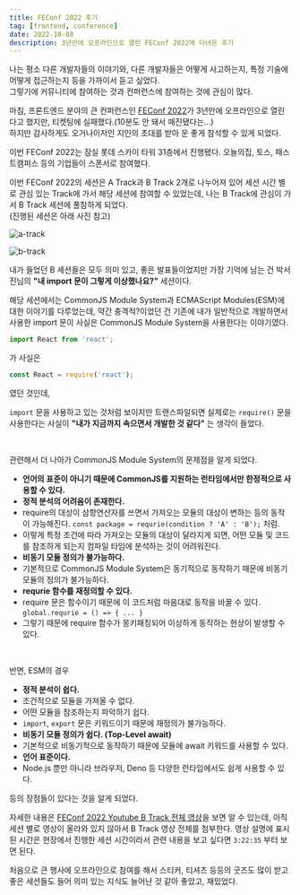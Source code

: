 ```yaml
---
title: FEConf 2022 후기
tag: [frontend, conference]
date: 2022-10-08
description: 3년만에 오프라인으로 열린 FEConf 2022에 다녀온 후기
---
```


나는 평소 다른 개발자들의 이야기와, 다른 개발자들은 어떻게 사고하는지, 특정 기술에 어떻게 접근하는지 등을 가까이서 듣고 싶었다.  
그렇기에 커뮤니티에 참여하는 것과 컨퍼런스에 참여하는 것에 관심이 많다.

마침, 프론트엔드 분야의 큰 컨퍼런스인 [FEConf 2022](https://2022.feconf.kr/)가 3년만에 오프라인으로 열린다고 했지만, 티켓팅에 실패했다.(10분도 안 돼서 매진됐다는...)  
하지만 감사하게도 오거나이저인 지인의 초대를 받아 운 좋게 참석할 수 있게 되었다.

이번 FEConf 2022는 잠실 롯데 스카이 타워 31층에서 진행됐다. 오늘의집, 토스, 패스트캠퍼스 등의 기업들이 스폰서로 참여했다.

이번 FEConf 2022의 세션은 A Track과 B Track 2개로 나누어져 있어 세션 시간 별로 관심 있는 Track에 가서 해당 세션에 참여할 수 있었는데, 나는 B Track에 관심이 가서 B Track 세션에 풀참하게 되었다.  
(진행된 세션은 아래 사진 참고)

![a-track](/assets/articles/essay/feconf-2022/feconf-2022-a-track.png)

![b-track](/assets/articles/essay/feconf-2022/feconf-2022-b-track.png)

내가 들었던 B 세션들은 모두 의미 있고, 좋은 발표들이었지만 가장 기억에 남는 건 박서진님의 **"내 import 문이 그렇게 이상했나요?"** 세션이다.

해당 세션에서는 CommonJS Module System과 ECMAScript Modules(ESM)에 대한 이야기를 다루었는데, 약간 충격적?이었던 건 기존에 내가 일반적으로 개발하면서 사용한 import 문이 사실은 CommonJS Module System을 사용한다는 이야기였다.

```typescript jsx
import React from 'react';
```

가 사실은

```typescript jsx
const React = require('react');
```

였던 것인데,

`import` 문을 사용하고 있는 것처럼 보이지만 트랜스파일되면 실제로는 `require()` 문을 사용한다는 사실이 **"내가 지금까지 속으면서 개발한 것 같다"** 는 생각이 들었다.

<br/>

관련해서 더 나아가 CommonJS Module System의 문제점을 알게 되었다.

- **언어의 표준이 아니기 때문에 CommonJS를 지원하는 런타임에서만 한정적으로 사용할 수 있다.**
- **정적 분석의 어려움이 존재한다.**
- require의 대상이 삼항연산자를 쓰면서 가져오는 모듈의 대상이 변하는 등의 동작이 가능해진다.
`const package = requrie(condition ? 'A' : 'B');` 처럼.
- 이렇게 특정 조건에 따라 가져오는 모듈의 대상이 달라지게 되면, 어떤 모듈 및 코드를 참조하게 되는지 컴파일 타임에 분석하는 것이 어려워진다.
- **비동기 모듈 정의가 불가능하다.**
- 기본적으로 CommonJS Module System은 동기적으로 동작하기 때문에 비동기 모듈의 정의가 불가능하다.
- **requrie 함수를 재정의할 수 있다.**
- require 문은 함수이기 때문에 이 코드처럼 마음대로 동작을 바꿀 수 있다.
`global.requrie = () => { ... }`
- 그렇기 때문에 require 함수가 몽키패칭되어 이상하게 동작하는 현상이 발생할 수 있다.

<br/>

반면, ESM의 경우

- **정적 분석이 쉽다.**
- 조건적으로 모듈을 가져올 수 없다.
- 어떤 모듈을 참조하는지 파악하기 쉽다.
- `import`, `export` 문은 키워드이기 때문에 재정의가 불가능하다.
- **비동기 모듈 정의가 쉽다. (Top-Level await)**
- 기본적으로 비동기적으로 동작하기 때문에 모듈에 await 키워드를 사용할 수 있다.
- **언어 표준이다.**
- Node.js 뿐만 아니라 브라우저, Deno 등 다양한 런타임에서도 쉽게 사용할 수 있다.

등의 장점들이 있다는 것을 알게 되었다.

자세한 내용은 [FEConf 2022 Youtube B Track 전체 영상](https://www.youtube.com/watch?v=ajtpcFkXqqg)을 보면 알 수 있는데, 아직 세션 별로 영상이 올라와 있지 않아서 B Track 영상 전체를 첨부한다.
영상 설명에 표시된 시간은 현장에서 진행한 세션 시간이라서 관련 내용을 보고 싶다면 `3:22:35` 부터 보면 된다.

처음으로 큰 행사에 오프라인으로 참여를 해서 스티커, 티셔츠 등등의 굿즈도 많이 받고 좋은 세션들도 들어 의미 있는 지식도 늘어난 것 같아 좋았고, 재밌었다.
